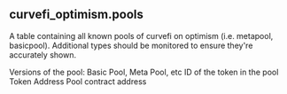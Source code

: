 ## curvefi_optimism.pools 
A table containing all known pools of curvefi on optimism (i.e. metapool, basicpool). Additional types should be monitored to ensure they&#x27;re accurately shown.


<ParamField path="version">
Versions of the pool: Basic Pool, Meta Pool, etc
</ParamField>
<ParamField path="tokenid">
ID of the token in the pool
</ParamField>
<ParamField path="token">
Token Address
</ParamField>
<ParamField path="pool">
Pool contract address
</ParamField>
